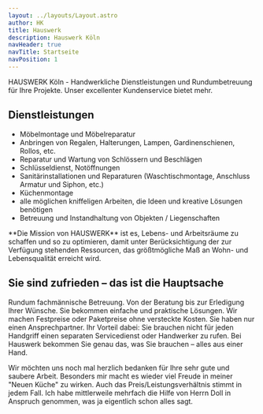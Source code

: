 ```yaml
---
layout: ../layouts/Layout.astro
author: HK
title: Hauswerk
description: Hauswerk Köln
navHeader: true
navTitle: Startseite
navPosition: 1
---
```



<Hero>
  HAUSWERK Köln - Handwerkliche Dienstleistungen und Rundumbetreuung für Ihre
  Projekte. Unser excellenter Kundenservice bietet mehr.
</Hero>

## Dienstleistungen

- Möbelmontage und Möbelreparatur
- Anbringen von Regalen, Halterungen, Lampen, Gardinenschienen, Rollos, etc.
- Reparatur und Wartung von Schlössern und Beschlägen
- Schlüsseldienst, Notöffnungen
- Sanitärinstallationen und Reparaturen (Waschtischmontage, Anschluss Armatur und Siphon, etc.)
- Küchenmontage
- alle möglichen kniffeligen Arbeiten, die Ideen und kreative Lösungen benötigen
- Betreuung und Instandhaltung von Objekten / Liegenschaften


<Gallery>
  <GalleryImage filename="BILD0065_1.jpeg" alt="Kücheneinbau" />
  <GalleryImage filename="BILD0677.jpeg" alt="Schiebetür im Bad" />
  <GalleryImage filename="BILD2236_1.jpeg" alt="Dachverkleidung" />
  <GalleryImage filename="P1010089_1.jpeg" alt="Türanfertigung" />
  <GalleryImage filename="IMGP7778_1.jpeg" alt="Dacherneuerung" />
</Gallery>


<Box filename="portrait.jpg" alt="Uli Doll">
  **Die Mission von HAUSWERK**
  ist es, Lebens- und Arbeitsräume zu schaffen
  und so zu optimieren, damit unter Berücksichtigung der zur Verfügung stehenden
  Ressourcen, das größtmögliche Maß an Wohn- und Lebensqualität erreicht wird.
</Box>

## Sie sind zufrieden – das ist die Hauptsache

Rundum fachmännische Betreuung. 
Von der Beratung bis zur Erledigung Ihrer Wünsche.
Sie bekommen einfache und praktische Lösungen.
Wir machen Festpreise oder Paketpreise ohne versteckte Kosten.
Sie haben nur einen Ansprechpartner.
Ihr Vorteil dabei: Sie brauchen nicht für jeden Handgriff einen separaten Servicedienst oder Handwerker zu rufen.
Bei Hauswerk bekommen Sie genau das, was Sie brauchen – alles aus einer Hand.


<Feedback author="Familie Robie, Köln">
  Wir möchten uns noch mal herzlich bedanken für Ihre sehr gute und saubere
  Arbeit. Besonders mir macht es wieder viel Freude in meiner "Neuen Küche" zu
  wirken. Auch das Preis/Leistungsverhältnis stimmt in jedem Fall.
</Feedback>


<Feedback author="Dr. Baues, Bonn">
  Ich habe mittlerweile mehrfach die Hilfe von Herrn Doll in Anspruch genommen,
  was ja eigentlich schon alles sagt.
</Feedback>
